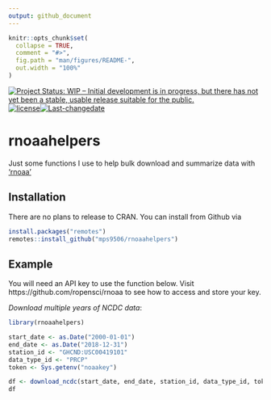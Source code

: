 ```yaml
---
output: github_document
---
```


<!-- README.md is generated from README.Rmd. Please edit that file -->

```r
knitr::opts_chunk$set(
  collapse = TRUE,
  comment = "#>",
  fig.path = "man/figures/README-",
  out.width = "100%"
)
```
[![Project Status: WIP – Initial development is in progress, but there has not yet been a stable, usable release suitable for the public.](https://www.repostatus.org/badges/latest/wip.svg)](https://www.repostatus.org/#wip)[![license](https://img.shields.io/github/license/mashape/apistatus.svg)](https://choosealicense.com/licenses/mit/)[![Last-changedate](https://img.shields.io/badge/last%20change-2019--07--09-yellowgreen.svg)](/commits/master)

# rnoaahelpers

Just some functions I use to help bulk download and summarize data with ['rnoaa'](https://github.com/ropensci/rnoaa)

## Installation

There are no plans to release to CRAN. You can install from Github via

``` r
install.packages("remotes")
remotes::install_github("mps9506/rnoaahelpers")
```

## Example

You will need an API key to use the function below. Visit https://github.com/ropensci/rnoaa to see how to access and store your key.

*Download multiple years of NCDC data*:

```r
library(rnoaahelpers)

start_date <- as.Date("2000-01-01")
end_date <- as.Date("2018-12-31")
station_id <- "GHCND:USC00419101"
data_type_id <- "PRCP"
token <- Sys.getenv("noaakey")

df <- download_ncdc(start_date, end_date, station_id, data_type_id, token)
df

```


